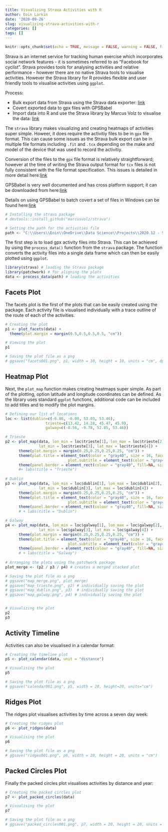 ```yaml
---
title: Visualizing Strava Activities with R
author: Eoin Larkin
date: '2020-09-26'
slug: visualizing-strava-activities-with-r
categories: []
tags: []
---
```


```r
knitr::opts_chunk$set(echo = TRUE, message = FALSE, warning = FALSE, fig.align='left')
```

Strava is an internet service for tracking human exercise which incorporates social network features - it is sometimes referred to as "Facebook for cyclist". Strava provides tools for analysing activities and relative performance - however there are no native Strava tools to visualise activities. However the Strava library for R provides flexible and user friendly tools to visualise activities using `ggplot`.

Process:

* Bulk export data from Strava using the Strava data exporter: [link](https://support.strava.com/hc/en-us/articles/216918437-Exporting-your-Data-and-Bulk-Export)  
* Covert exported data to gpx files with GPSBabel  
* Import data into R and use the Strava library by Marcus Volz to visualise the data: [link](https://github.com/marcusvolz)  

The `strava` library makes visualizing and creating heatmaps of activities super simple. Howeer, it does require the activitiy files to be in `gpx` file format. This can cause some issues as the Strava bulk export can be in multiple file formats including `.fit` and `.tcx` depending on the make and model of the device that was used to record the activitiy.

Conversion of the files to the `gpx` file format is relatively straightforward; however at the time of writing the Strava output format for `tcx` files is not fully consistent with the file format specification. This issues is detailed in more detail here:[link](https://github.com/gpsbabel/gpsbabel/issues/371) 

GPSBabel is very well documented and has cross platform support; it can be downloaded from here:[link](https://www.gpsbabel.org/) 

Details on using GPSBabel to batch covert a set of files in Windows can be found here:[link](https://www.gpsbabel.org/os/Windows_batch.html)

```r
# Installing the strava package
# devtools::install_github("marcusvolz/strava")

# Setting the path for the activities file
path <- "C:\\Users\\Eoin\\OneDrive\\Data Science\\Projects\\2020.12 - Strava Visualisation\\strava_activities_converted\\"
```

The first step is to load gpx activity files into Strava. This can be achieved by using the `process_data()` function from the `strava` package. The function converts the activity files into a single data frame which can then be easily plotted using `ggplot`.

```r
library(strava) # loading the Strava package
library(patchwork) # for aligning the plots
data <- process_data(path) # loading the activities
```

## Facets Plot

The facets plot is the first of the plots that can be easily created using the package. Each activity file is visualised individually with a trace outline of the route of each of the activities.

```r
# Creating the plot
p1 <- plot_facets(data) + 
  theme(plot.margin = margin(0.5,0.5,0.5,0.5, "cm"))

# Viewing the plot
p1

# Saving the plot file as a png
# ggsave("facets001.png", p1, width = 10, height = 10, units = "cm", dpi=1200)
```

## Heatmap Plot

Next, the `plot_map` function makes creating heatmaps super simple. As part of the plotting, option latitude and longitude coordinates can be defined. As the library uses standard `ggplot` functions, additional code can be included to add titles and to modify the plot margins.

```r
# Defining our list of locations
loc <- list(dublin=c(-6.86, -6.00, 53.03, 53.46), 
                  trieste=c(13.42, 14.28, 45.47, 45.9), 
                  galway=c(-8.56, -9.78, 52.85, 53.46))

# Trieste
p2 <- plot_map(data, lon_min = loc$trieste[1], lon_max = loc$trieste[2], 
               lat_min = loc$trieste[3], lat_max = loc$trieste[4]) +
      theme(plot.margin = margin(0.25,0.25,0.25,0.25, "cm")) +
      theme(plot.title = element_text(color = "gray40", size = 16, face = "bold"),
                            plot.subtitle = element_text(color = "gray40", size=3)) +
      theme(panel.border = element_rect(colour = "gray40", fill=NA, size=1)) 
      #+ labs(title = "Trieste")
                           
# Dublin
p3 <- plot_map(data, lon_min = loc$dublin[1], lon_max = loc$dublin[2], 
               lat_min = loc$dublin[3], lat_max = loc$dublin[4]) +
      theme(plot.margin = margin(0.25,0.25,0.25,0.25, "cm")) +
      theme(plot.title = element_text(color = "gray40", size = 16, face = "bold"),
                            plot.subtitle = element_text(color = "gray40", size=3)) +
      theme(panel.border = element_rect(colour = "gray40", fill=NA, size=1)) 
      # + labs(title = "Dublin") 

# Galway
p4 <- plot_map(data, lon_min = loc$galway[1], lon_max = loc$galway[2], 
               lat_min = loc$galway[3], lat_max = loc$galway[4]) +
      theme(plot.margin = margin(0.25,0.25,0.25,0.25, "cm")) +
      theme(plot.title = element_text(color = "gray40", size = 16, face = "bold"),
                            plot.subtitle = element_text(color = "gray40", size=3)) +
      theme(panel.border = element_rect(colour = "gray40", fill=NA, size=1)) 
      # + labs(title = "Galway")
  
# Arranging the plots using the patchwork package
plot_merge <- (p2 / p3 / p4) # creates a merged stacked plot

# Saving the plot file as a png
# ggsave("map_merge.png", plot_merge)
# ggsave("map_trieste.png", p2) # individually saving the plot
# ggsave("map_dublin.png", p3)  # individually saving the plot 
# ggsave("map_galway.png", p4) # individually saving the plot


# Visualizing the plot
p2
p3


```

## Activity Timeline

Activities can also be visualised in a calendar format:

```r
# Creating the timeline plot
p5 <- plot_calendar(data, unit = "distance")

# Visualising the plot
p5

# Saving the plot file as a png
# ggsave("calendar001.png", p5, width = 20, height=20, units="cm")
```

## Ridges Plot

The ridges plot visualises activities by time across a seven day week:

```r
# Creating the ridges plot
p6 <- plot_ridges(data)

# Visualising the plot
p6

# Saving the plot file as a png
# ggsave("ridges001.png", p6, width = 20, height = 20, units = "cm")
```

## Packed Circles Plot

Finally the packed circles plot visualises activities by distance and year:

```r
# Creating the packed circles plot
p7 <- plot_packed_circles(data)

# Visualising the plot
p7

# Saving the plot file as a png
# ggsave("packed_circles001.png", p7, width = 20, height = 20, units = "cm")
```